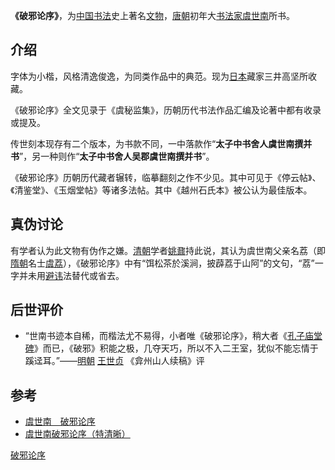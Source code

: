 '''《破邪论序》'''，为[[中国|中国]][[书法|书法]]史上著名[[文物|文物]]，[[唐朝|唐朝]]初年大[[书法家|书法家]][[虞世南|虞世南]]所书。

==介绍==

字体为小楷，风格清逸俊逸，为同类作品中的典范。现为[[日本|日本]]藏家三井高坚所收藏。

《破邪论序》全文见录于《虞秘监集》，历朝历代书法作品汇编及论著中都有收录或提及。

传世刻本现存有二个版本，为书款不同，一中落款作“'''太子中书舍人虞世南撰并书'''”，另一种则作“'''太子中书舍人吴郡虞世南撰并书'''”。

《破邪论序》历朝历代藏者辗转，临摹翻刻之作不少见。其中可见于《停云帖》、《清鉴堂》、《玉烟堂帖》等诸多法帖。其中《越州石氏本》被公认为最佳版本。

==真伪讨论==
有学者认为此文物有伪作之嫌。[[清朝|清朝]]学者[[姚鼐|姚鼐]]持此说，其认为虞世南父亲名荔（即[[隋朝|隋朝]]名士[[虞荔|虞荔]]），《破邪论序》中有“饵松茶於溪涧，披薜荔于山阿”的文句，“荔”一字并未用[[避讳|避讳]]法替代或省去。

==后世评价==
* “世南书迹本自稀，而楷法尤不易得，小者唯《破邪论序》，稍大者《[[孔子庙堂碑|孔子庙堂碑]]》而已，《破邪》积能之极，几夺天巧，所以不入二王室，犹似不能忘情于蹊迳耳。”——[[明朝|明朝]] [[王世贞|王世贞]] 《弇州山人续稿》评

==参考==
* [http://www.esgweb.net/html/ldbt/4004.HTM 虞世南　破邪论序] {{Wayback|url=http://www.esgweb.net/html/ldbt/4004.HTM |date=20090108093808 }}
* [http://www.shufa.org/bbs/thread-23837-1-7.html 虞世南破邪论序（特清晰）] {{Wayback|url=http://www.shufa.org/bbs/thread-23837-1-7.html |date=20090211171305 }}

[[Category:虞世南|破邪论序]]